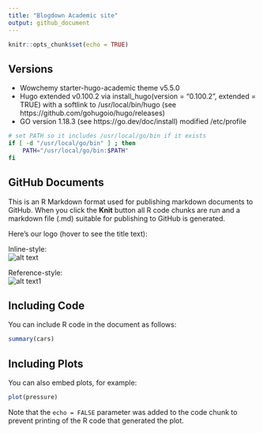 ```yaml
---
title: "Blogdown Academic site"
output: github_document
---
```


<!-- README.md is generated from README.Rmd. Please edit that file -->

```r
knitr::opts_chunk$set(echo = TRUE)
```
## Versions

- Wowchemy starter-hugo-academic theme v5.5.0
- Hugo extended v0.100.2 via install_hugo(version = "0.100.2", extended = TRUE) with a softlink to /usr/local/bin/hugo (see https://github.com/gohugoio/hugo/releases)
- GO version 1.18.3 (see https://go.dev/doc/install) modified /etc/profile

```sh
# set PATH so it includes /usr/local/go/bin if it exists
if [ -d "/usr/local/go/bin" ] ; then
    PATH="/usr/local/go/bin:$PATH"
fi
```

## GitHub Documents

This is an R Markdown format used for publishing markdown documents to GitHub. When you click the **Knit** button all R code chunks are run and a markdown file (.md) suitable for publishing to GitHub is generated.

Here's our logo (hover to see the title text):

Inline-style:  
![alt text](https://db.yihui.name/images/hex-blogdown.png)

Reference-style:  
![alt text1][logo]

[logo]: http://hexb.in/hexagons/rmarkdown.png

## Including Code

You can include R code in the document as follows:

```r
summary(cars)
```

## Including Plots

You can also embed plots, for example:

```r
plot(pressure)
```

Note that the `echo = FALSE` parameter was added to the code chunk to prevent printing of the R code that generated the plot.
